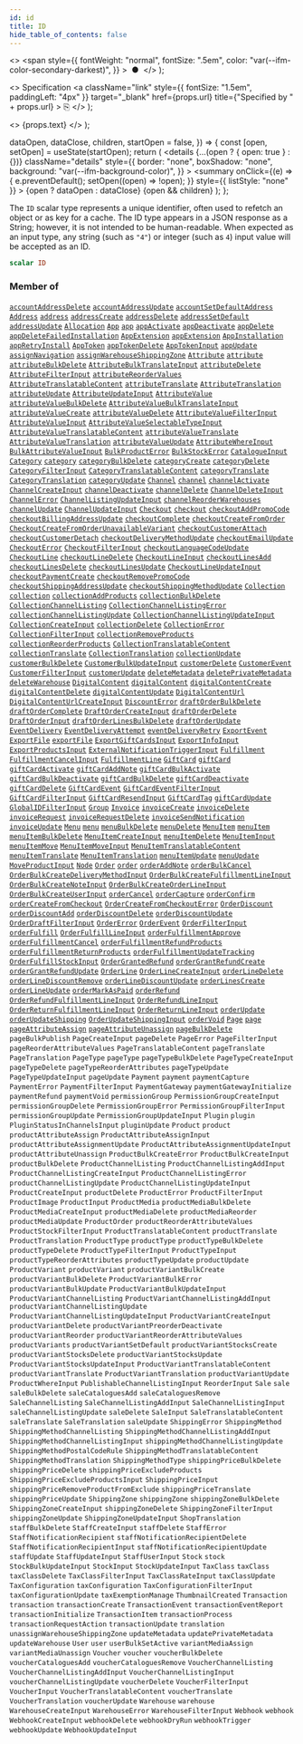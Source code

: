 ```yaml
---
id: id
title: ID
hide_table_of_contents: false
---
```


  <>
    <span
      style={{
        fontWeight: "normal",
        fontSize: ".5em",
        color: "var(--ifm-color-secondary-darkest)",
      }}
    >
      &nbsp;●&nbsp;
    </span>
  </>
);

  <>
    Specification
    <a
      className="link"
      style={{ fontSize: "1.5em", paddingLeft: "4px" }}
      target="\_blank"
      href={props.url}
      title={"Specified by " + props.url}
    >
      ⎘
    </a>
  </>
);

  <>
    <span className={props.class}>{props.text}</span>
  </>
);


  dataOpen,
  dataClose,
  children,
  startOpen = false,
}) => {
  const [open, setOpen] = useState(startOpen);
  return (
    <details
      {...(open ? { open: true } : {})}
      className="details"
      style={{
        border: "none",
        boxShadow: "none",
        background: "var(--ifm-background-color)",
      }}
    >
      <summary
        onClick={(e) => {
          e.preventDefault();
          setOpen((open) => !open);
        }}
        style={{ listStyle: "none" }}
      >
        {open ? dataOpen : dataClose}
      </summary>
      {open && children}
    </details>
  );
};

The `ID` scalar type represents a unique identifier, often used to refetch an object or as key for a cache. The ID type appears in a JSON response as a String; however, it is not intended to be human-readable. When expected as an input type, any string (such as `"4"`) or integer (such as `4`) input value will be accepted as an ID.

```graphql
scalar ID
```

### Member of

[`accountAddressDelete`](../../../api-reference/users/mutations/account-address-delete) <Badge class="badge badge--secondary" text="mutation"/><Bullet />[`accountAddressUpdate`](../../../api-reference/users/mutations/account-address-update) <Badge class="badge badge--secondary" text="mutation"/><Bullet />[`accountSetDefaultAddress`](../../../api-reference/users/mutations/account-set-default-address) <Badge class="badge badge--secondary" text="mutation"/><Bullet />[`Address`](../../../api-reference/users/objects/address) <Badge class="badge badge--secondary" text="object"/><Bullet />[`address`](../../../api-reference/users/queries/address) <Badge class="badge badge--secondary" text="query"/><Bullet />[`addressCreate`](../../../api-reference/users/mutations/address-create) <Badge class="badge badge--secondary" text="mutation"/><Bullet />[`addressDelete`](../../../api-reference/users/mutations/address-delete) <Badge class="badge badge--secondary" text="mutation"/><Bullet />[`addressSetDefault`](../../../api-reference/users/mutations/address-set-default) <Badge class="badge badge--secondary" text="mutation"/><Bullet />[`addressUpdate`](../../../api-reference/users/mutations/address-update) <Badge class="badge badge--secondary" text="mutation"/><Bullet />[`Allocation`](../../../api-reference/products/objects/allocation) <Badge class="badge badge--secondary" text="object"/><Bullet />[`App`](../../../api-reference/apps/objects/app) <Badge class="badge badge--secondary" text="object"/><Bullet />[`app`](../../../api-reference/apps/queries/app) <Badge class="badge badge--secondary" text="query"/><Bullet />[`appActivate`](../../../api-reference/apps/mutations/app-activate) <Badge class="badge badge--secondary" text="mutation"/><Bullet />[`appDeactivate`](../../../api-reference/apps/mutations/app-deactivate) <Badge class="badge badge--secondary" text="mutation"/><Bullet />[`appDelete`](../../../api-reference/apps/mutations/app-delete) <Badge class="badge badge--secondary" text="mutation"/><Bullet />[`appDeleteFailedInstallation`](../../../api-reference/apps/mutations/app-delete-failed-installation) <Badge class="badge badge--secondary" text="mutation"/><Bullet />[`AppExtension`](../../../api-reference/apps/objects/app-extension) <Badge class="badge badge--secondary" text="object"/><Bullet />[`appExtension`](../../../api-reference/apps/queries/app-extension) <Badge class="badge badge--secondary" text="query"/><Bullet />[`AppInstallation`](../../../api-reference/apps/objects/app-installation) <Badge class="badge badge--secondary" text="object"/><Bullet />[`appRetryInstall`](../../../api-reference/apps/mutations/app-retry-install) <Badge class="badge badge--secondary" text="mutation"/><Bullet />[`AppToken`](../../../api-reference/apps/objects/app-token) <Badge class="badge badge--secondary" text="object"/><Bullet />[`appTokenDelete`](../../../api-reference/apps/mutations/app-token-delete) <Badge class="badge badge--secondary" text="mutation"/><Bullet />[`AppTokenInput`](../../../api-reference/apps/inputs/app-token-input) <Badge class="badge badge--secondary" text="input"/><Bullet />[`appUpdate`](../../../api-reference/apps/mutations/app-update) <Badge class="badge badge--secondary" text="mutation"/><Bullet />[`assignNavigation`](../../../api-reference/menu/mutations/assign-navigation) <Badge class="badge badge--secondary" text="mutation"/><Bullet />[`assignWarehouseShippingZone`](../../../api-reference/products/mutations/assign-warehouse-shipping-zone) <Badge class="badge badge--secondary" text="mutation"/><Bullet />[`Attribute`](../../../api-reference/attributes/objects/attribute) <Badge class="badge badge--secondary" text="object"/><Bullet />[`attribute`](../../../api-reference/attributes/queries/attribute) <Badge class="badge badge--secondary" text="query"/><Bullet />[`attributeBulkDelete`](../../../api-reference/attributes/mutations/attribute-bulk-delete) <Badge class="badge badge--secondary" text="mutation"/><Bullet />[`AttributeBulkTranslateInput`](../../../api-reference/attributes/inputs/attribute-bulk-translate-input) <Badge class="badge badge--secondary" text="input"/><Bullet />[`attributeDelete`](../../../api-reference/attributes/mutations/attribute-delete) <Badge class="badge badge--secondary" text="mutation"/><Bullet />[`AttributeFilterInput`](../../../api-reference/attributes/inputs/attribute-filter-input) <Badge class="badge badge--secondary" text="input"/><Bullet />[`attributeReorderValues`](../../../api-reference/attributes/mutations/attribute-reorder-values) <Badge class="badge badge--secondary" text="mutation"/><Bullet />[`AttributeTranslatableContent`](../../../api-reference/attributes/objects/attribute-translatable-content) <Badge class="badge badge--secondary" text="object"/><Bullet />[`attributeTranslate`](../../../api-reference/attributes/mutations/attribute-translate) <Badge class="badge badge--secondary" text="mutation"/><Bullet />[`AttributeTranslation`](../../../api-reference/attributes/objects/attribute-translation) <Badge class="badge badge--secondary" text="object"/><Bullet />[`attributeUpdate`](../../../api-reference/attributes/mutations/attribute-update) <Badge class="badge badge--secondary" text="mutation"/><Bullet />[`AttributeUpdateInput`](../../../api-reference/attributes/inputs/attribute-update-input) <Badge class="badge badge--secondary" text="input"/><Bullet />[`AttributeValue`](../../../api-reference/attributes/objects/attribute-value) <Badge class="badge badge--secondary" text="object"/><Bullet />[`attributeValueBulkDelete`](../../../api-reference/attributes/mutations/attribute-value-bulk-delete) <Badge class="badge badge--secondary" text="mutation"/><Bullet />[`AttributeValueBulkTranslateInput`](../../../api-reference/attributes/inputs/attribute-value-bulk-translate-input) <Badge class="badge badge--secondary" text="input"/><Bullet />[`attributeValueCreate`](../../../api-reference/attributes/mutations/attribute-value-create) <Badge class="badge badge--secondary" text="mutation"/><Bullet />[`attributeValueDelete`](../../../api-reference/attributes/mutations/attribute-value-delete) <Badge class="badge badge--secondary" text="mutation"/><Bullet />[`AttributeValueFilterInput`](../../../api-reference/attributes/inputs/attribute-value-filter-input) <Badge class="badge badge--secondary" text="input"/><Bullet />[`AttributeValueInput`](../../../api-reference/attributes/inputs/attribute-value-input) <Badge class="badge badge--secondary" text="input"/><Bullet />[`AttributeValueSelectableTypeInput`](../../../api-reference/attributes/inputs/attribute-value-selectable-type-input) <Badge class="badge badge--secondary" text="input"/><Bullet />[`AttributeValueTranslatableContent`](../../../api-reference/attributes/objects/attribute-value-translatable-content) <Badge class="badge badge--secondary" text="object"/><Bullet />[`attributeValueTranslate`](../../../api-reference/attributes/mutations/attribute-value-translate) <Badge class="badge badge--secondary" text="mutation"/><Bullet />[`AttributeValueTranslation`](../../../api-reference/attributes/objects/attribute-value-translation) <Badge class="badge badge--secondary" text="object"/><Bullet />[`attributeValueUpdate`](../../../api-reference/attributes/mutations/attribute-value-update) <Badge class="badge badge--secondary" text="mutation"/><Bullet />[`AttributeWhereInput`](../../../api-reference/attributes/inputs/attribute-where-input) <Badge class="badge badge--secondary" text="input"/><Bullet />[`BulkAttributeValueInput`](../../../api-reference/products/inputs/bulk-attribute-value-input) <Badge class="badge badge--secondary" text="input"/><Bullet />[`BulkProductError`](../../../api-reference/products/objects/bulk-product-error) <Badge class="badge badge--secondary" text="object"/><Bullet />[`BulkStockError`](../../../api-reference/products/objects/bulk-stock-error) <Badge class="badge badge--secondary" text="object"/><Bullet />[`CatalogueInput`](../../../api-reference/discounts/inputs/catalogue-input) <Badge class="badge badge--secondary" text="input"/><Bullet />[`Category`](../../../api-reference/products/objects/category) <Badge class="badge badge--secondary" text="object"/><Bullet />[`category`](../../../api-reference/products/queries/category) <Badge class="badge badge--secondary" text="query"/><Bullet />[`categoryBulkDelete`](../../../api-reference/products/mutations/category-bulk-delete) <Badge class="badge badge--secondary" text="mutation"/><Bullet />[`categoryCreate`](../../../api-reference/products/mutations/category-create) <Badge class="badge badge--secondary" text="mutation"/><Bullet />[`categoryDelete`](../../../api-reference/products/mutations/category-delete) <Badge class="badge badge--secondary" text="mutation"/><Bullet />[`CategoryFilterInput`](../../../api-reference/products/inputs/category-filter-input) <Badge class="badge badge--secondary" text="input"/><Bullet />[`CategoryTranslatableContent`](../../../api-reference/products/objects/category-translatable-content) <Badge class="badge badge--secondary" text="object"/><Bullet />[`categoryTranslate`](../../../api-reference/products/mutations/category-translate) <Badge class="badge badge--secondary" text="mutation"/><Bullet />[`CategoryTranslation`](../../../api-reference/products/objects/category-translation) <Badge class="badge badge--secondary" text="object"/><Bullet />[`categoryUpdate`](../../../api-reference/products/mutations/category-update) <Badge class="badge badge--secondary" text="mutation"/><Bullet />[`Channel`](../../../api-reference/channels/objects/channel) <Badge class="badge badge--secondary" text="object"/><Bullet />[`channel`](../../../api-reference/channels/queries/channel) <Badge class="badge badge--secondary" text="query"/><Bullet />[`channelActivate`](../../../api-reference/channels/mutations/channel-activate) <Badge class="badge badge--secondary" text="mutation"/><Bullet />[`ChannelCreateInput`](../../../api-reference/channels/inputs/channel-create-input) <Badge class="badge badge--secondary" text="input"/><Bullet />[`channelDeactivate`](../../../api-reference/channels/mutations/channel-deactivate) <Badge class="badge badge--secondary" text="mutation"/><Bullet />[`channelDelete`](../../../api-reference/channels/mutations/channel-delete) <Badge class="badge badge--secondary" text="mutation"/><Bullet />[`ChannelDeleteInput`](../../../api-reference/channels/inputs/channel-delete-input) <Badge class="badge badge--secondary" text="input"/><Bullet />[`ChannelError`](../../../api-reference/channels/objects/channel-error) <Badge class="badge badge--secondary" text="object"/><Bullet />[`ChannelListingUpdateInput`](../../../api-reference/products/inputs/channel-listing-update-input) <Badge class="badge badge--secondary" text="input"/><Bullet />[`channelReorderWarehouses`](../../../api-reference/channels/mutations/channel-reorder-warehouses) <Badge class="badge badge--secondary" text="mutation"/><Bullet />[`channelUpdate`](../../../api-reference/channels/mutations/channel-update) <Badge class="badge badge--secondary" text="mutation"/><Bullet />[`ChannelUpdateInput`](../../../api-reference/channels/inputs/channel-update-input) <Badge class="badge badge--secondary" text="input"/><Bullet />[`Checkout`](../../../api-reference/checkout/objects/checkout) <Badge class="badge badge--secondary" text="object"/><Bullet />[`checkout`](../../../api-reference/checkout/queries/checkout) <Badge class="badge badge--secondary" text="query"/><Bullet />[`checkoutAddPromoCode`](../../../api-reference/checkout/mutations/checkout-add-promo-code) <Badge class="badge badge--secondary" text="mutation"/><Bullet />[`checkoutBillingAddressUpdate`](../../../api-reference/checkout/mutations/checkout-billing-address-update) <Badge class="badge badge--secondary" text="mutation"/><Bullet />[`checkoutComplete`](../../../api-reference/checkout/mutations/checkout-complete) <Badge class="badge badge--secondary" text="mutation"/><Bullet />[`checkoutCreateFromOrder`](../../../api-reference/checkout/mutations/checkout-create-from-order) <Badge class="badge badge--secondary" text="mutation"/><Bullet />[`CheckoutCreateFromOrderUnavailableVariant`](../../../api-reference/checkout/objects/checkout-create-from-order-unavailable-variant) <Badge class="badge badge--secondary" text="object"/><Bullet />[`checkoutCustomerAttach`](../../../api-reference/checkout/mutations/checkout-customer-attach) <Badge class="badge badge--secondary" text="mutation"/><Bullet />[`checkoutCustomerDetach`](../../../api-reference/checkout/mutations/checkout-customer-detach) <Badge class="badge badge--secondary" text="mutation"/><Bullet />[`checkoutDeliveryMethodUpdate`](../../../api-reference/checkout/mutations/checkout-delivery-method-update) <Badge class="badge badge--secondary" text="mutation"/><Bullet />[`checkoutEmailUpdate`](../../../api-reference/checkout/mutations/checkout-email-update) <Badge class="badge badge--secondary" text="mutation"/><Bullet />[`CheckoutError`](../../../api-reference/checkout/objects/checkout-error) <Badge class="badge badge--secondary" text="object"/><Bullet />[`CheckoutFilterInput`](../../../api-reference/checkout/inputs/checkout-filter-input) <Badge class="badge badge--secondary" text="input"/><Bullet />[`checkoutLanguageCodeUpdate`](../../../api-reference/checkout/mutations/checkout-language-code-update) <Badge class="badge badge--secondary" text="mutation"/><Bullet />[`CheckoutLine`](../../../api-reference/checkout/objects/checkout-line) <Badge class="badge badge--secondary" text="object"/><Bullet />[`checkoutLineDelete`](../../../api-reference/checkout/mutations/checkout-line-delete) <Badge class="badge badge--secondary" text="mutation"/><Bullet />[`CheckoutLineInput`](../../../api-reference/checkout/inputs/checkout-line-input) <Badge class="badge badge--secondary" text="input"/><Bullet />[`checkoutLinesAdd`](../../../api-reference/checkout/mutations/checkout-lines-add) <Badge class="badge badge--secondary" text="mutation"/><Bullet />[`checkoutLinesDelete`](../../../api-reference/checkout/mutations/checkout-lines-delete) <Badge class="badge badge--secondary" text="mutation"/><Bullet />[`checkoutLinesUpdate`](../../../api-reference/checkout/mutations/checkout-lines-update) <Badge class="badge badge--secondary" text="mutation"/><Bullet />[`CheckoutLineUpdateInput`](../../../api-reference/checkout/inputs/checkout-line-update-input) <Badge class="badge badge--secondary" text="input"/><Bullet />[`checkoutPaymentCreate`](../../../api-reference/checkout/mutations/checkout-payment-create) <Badge class="badge badge--secondary" text="mutation"/><Bullet />[`checkoutRemovePromoCode`](../../../api-reference/checkout/mutations/checkout-remove-promo-code) <Badge class="badge badge--secondary" text="mutation"/><Bullet />[`checkoutShippingAddressUpdate`](../../../api-reference/checkout/mutations/checkout-shipping-address-update) <Badge class="badge badge--secondary" text="mutation"/><Bullet />[`checkoutShippingMethodUpdate`](../../../api-reference/checkout/mutations/checkout-shipping-method-update) <Badge class="badge badge--secondary" text="mutation"/><Bullet />[`Collection`](../../../api-reference/products/objects/collection) <Badge class="badge badge--secondary" text="object"/><Bullet />[`collection`](../../../api-reference/products/queries/collection) <Badge class="badge badge--secondary" text="query"/><Bullet />[`collectionAddProducts`](../../../api-reference/products/mutations/collection-add-products) <Badge class="badge badge--secondary" text="mutation"/><Bullet />[`collectionBulkDelete`](../../../api-reference/products/mutations/collection-bulk-delete) <Badge class="badge badge--secondary" text="mutation"/><Bullet />[`CollectionChannelListing`](../../../api-reference/products/objects/collection-channel-listing) <Badge class="badge badge--secondary" text="object"/><Bullet />[`CollectionChannelListingError`](../../../api-reference/products/objects/collection-channel-listing-error) <Badge class="badge badge--secondary" text="object"/><Bullet />[`collectionChannelListingUpdate`](../../../api-reference/products/mutations/collection-channel-listing-update) <Badge class="badge badge--secondary" text="mutation"/><Bullet />[`CollectionChannelListingUpdateInput`](../../../api-reference/products/inputs/collection-channel-listing-update-input) <Badge class="badge badge--secondary" text="input"/><Bullet />[`CollectionCreateInput`](../../../api-reference/products/inputs/collection-create-input) <Badge class="badge badge--secondary" text="input"/><Bullet />[`collectionDelete`](../../../api-reference/products/mutations/collection-delete) <Badge class="badge badge--secondary" text="mutation"/><Bullet />[`CollectionError`](../../../api-reference/products/objects/collection-error) <Badge class="badge badge--secondary" text="object"/><Bullet />[`CollectionFilterInput`](../../../api-reference/products/inputs/collection-filter-input) <Badge class="badge badge--secondary" text="input"/><Bullet />[`collectionRemoveProducts`](../../../api-reference/products/mutations/collection-remove-products) <Badge class="badge badge--secondary" text="mutation"/><Bullet />[`collectionReorderProducts`](../../../api-reference/products/mutations/collection-reorder-products) <Badge class="badge badge--secondary" text="mutation"/><Bullet />[`CollectionTranslatableContent`](../../../api-reference/products/objects/collection-translatable-content) <Badge class="badge badge--secondary" text="object"/><Bullet />[`collectionTranslate`](../../../api-reference/products/mutations/collection-translate) <Badge class="badge badge--secondary" text="mutation"/><Bullet />[`CollectionTranslation`](../../../api-reference/products/objects/collection-translation) <Badge class="badge badge--secondary" text="object"/><Bullet />[`collectionUpdate`](../../../api-reference/products/mutations/collection-update) <Badge class="badge badge--secondary" text="mutation"/><Bullet />[`customerBulkDelete`](../../../api-reference/users/mutations/customer-bulk-delete) <Badge class="badge badge--secondary" text="mutation"/><Bullet />[`CustomerBulkUpdateInput`](../../../api-reference/users/inputs/customer-bulk-update-input) <Badge class="badge badge--secondary" text="input"/><Bullet />[`customerDelete`](../../../api-reference/users/mutations/customer-delete) <Badge class="badge badge--secondary" text="mutation"/><Bullet />[`CustomerEvent`](../../../api-reference/users/objects/customer-event) <Badge class="badge badge--secondary" text="object"/><Bullet />[`CustomerFilterInput`](../../../api-reference/users/inputs/customer-filter-input) <Badge class="badge badge--secondary" text="input"/><Bullet />[`customerUpdate`](../../../api-reference/users/mutations/customer-update) <Badge class="badge badge--secondary" text="mutation"/><Bullet />[`deleteMetadata`](../../../api-reference/miscellaneous/mutations/delete-metadata) <Badge class="badge badge--secondary" text="mutation"/><Bullet />[`deletePrivateMetadata`](../../../api-reference/miscellaneous/mutations/delete-private-metadata) <Badge class="badge badge--secondary" text="mutation"/><Bullet />[`deleteWarehouse`](../../../api-reference/products/mutations/delete-warehouse) <Badge class="badge badge--secondary" text="mutation"/><Bullet />[`DigitalContent`](../../../api-reference/products/objects/digital-content) <Badge class="badge badge--secondary" text="object"/><Bullet />[`digitalContent`](../../../api-reference/products/queries/digital-content) <Badge class="badge badge--secondary" text="query"/><Bullet />[`digitalContentCreate`](../../../api-reference/products/mutations/digital-content-create) <Badge class="badge badge--secondary" text="mutation"/><Bullet />[`digitalContentDelete`](../../../api-reference/products/mutations/digital-content-delete) <Badge class="badge badge--secondary" text="mutation"/><Bullet />[`digitalContentUpdate`](../../../api-reference/products/mutations/digital-content-update) <Badge class="badge badge--secondary" text="mutation"/><Bullet />[`DigitalContentUrl`](../../../api-reference/products/objects/digital-content-url) <Badge class="badge badge--secondary" text="object"/><Bullet />[`DigitalContentUrlCreateInput`](../../../api-reference/products/inputs/digital-content-url-create-input) <Badge class="badge badge--secondary" text="input"/><Bullet />[`DiscountError`](../../../api-reference/discounts/objects/discount-error) <Badge class="badge badge--secondary" text="object"/><Bullet />[`draftOrderBulkDelete`](../../../api-reference/orders/mutations/draft-order-bulk-delete) <Badge class="badge badge--secondary" text="mutation"/><Bullet />[`draftOrderComplete`](../../../api-reference/orders/mutations/draft-order-complete) <Badge class="badge badge--secondary" text="mutation"/><Bullet />[`DraftOrderCreateInput`](../../../api-reference/orders/inputs/draft-order-create-input) <Badge class="badge badge--secondary" text="input"/><Bullet />[`draftOrderDelete`](../../../api-reference/orders/mutations/draft-order-delete) <Badge class="badge badge--secondary" text="mutation"/><Bullet />[`DraftOrderInput`](../../../api-reference/orders/inputs/draft-order-input) <Badge class="badge badge--secondary" text="input"/><Bullet />[`draftOrderLinesBulkDelete`](../../../api-reference/orders/mutations/draft-order-lines-bulk-delete) <Badge class="badge badge--secondary" text="mutation"/><Bullet />[`draftOrderUpdate`](../../../api-reference/orders/mutations/draft-order-update) <Badge class="badge badge--secondary" text="mutation"/><Bullet />[`EventDelivery`](../../../api-reference/miscellaneous/objects/event-delivery) <Badge class="badge badge--secondary" text="object"/><Bullet />[`EventDeliveryAttempt`](../../../api-reference/webhooks/objects/event-delivery-attempt) <Badge class="badge badge--secondary" text="object"/><Bullet />[`eventDeliveryRetry`](../../../api-reference/webhooks/mutations/event-delivery-retry) <Badge class="badge badge--secondary" text="mutation"/><Bullet />[`ExportEvent`](../../../api-reference/miscellaneous/objects/export-event) <Badge class="badge badge--secondary" text="object"/><Bullet />[`ExportFile`](../../../api-reference/miscellaneous/objects/export-file) <Badge class="badge badge--secondary" text="object"/><Bullet />[`exportFile`](../../../api-reference/miscellaneous/queries/export-file) <Badge class="badge badge--secondary" text="query"/><Bullet />[`ExportGiftCardsInput`](../../../api-reference/gift-cards/inputs/export-gift-cards-input) <Badge class="badge badge--secondary" text="input"/><Bullet />[`ExportInfoInput`](../../../api-reference/products/inputs/export-info-input) <Badge class="badge badge--secondary" text="input"/><Bullet />[`ExportProductsInput`](../../../api-reference/products/inputs/export-products-input) <Badge class="badge badge--secondary" text="input"/><Bullet />[`ExternalNotificationTriggerInput`](../../../api-reference/miscellaneous/inputs/external-notification-trigger-input) <Badge class="badge badge--secondary" text="input"/><Bullet />[`Fulfillment`](../../../api-reference/orders/objects/fulfillment) <Badge class="badge badge--secondary" text="object"/><Bullet />[`FulfillmentCancelInput`](../../../api-reference/orders/inputs/fulfillment-cancel-input) <Badge class="badge badge--secondary" text="input"/><Bullet />[`FulfillmentLine`](../../../api-reference/orders/objects/fulfillment-line) <Badge class="badge badge--secondary" text="object"/><Bullet />[`GiftCard`](../../../api-reference/gift-cards/objects/gift-card) <Badge class="badge badge--secondary" text="object"/><Bullet />[`giftCard`](../../../api-reference/gift-cards/queries/gift-card) <Badge class="badge badge--secondary" text="query"/><Bullet />[`giftCardActivate`](../../../api-reference/gift-cards/mutations/gift-card-activate) <Badge class="badge badge--secondary" text="mutation"/><Bullet />[`giftCardAddNote`](../../../api-reference/gift-cards/mutations/gift-card-add-note) <Badge class="badge badge--secondary" text="mutation"/><Bullet />[`giftCardBulkActivate`](../../../api-reference/gift-cards/mutations/gift-card-bulk-activate) <Badge class="badge badge--secondary" text="mutation"/><Bullet />[`giftCardBulkDeactivate`](../../../api-reference/gift-cards/mutations/gift-card-bulk-deactivate) <Badge class="badge badge--secondary" text="mutation"/><Bullet />[`giftCardBulkDelete`](../../../api-reference/gift-cards/mutations/gift-card-bulk-delete) <Badge class="badge badge--secondary" text="mutation"/><Bullet />[`giftCardDeactivate`](../../../api-reference/gift-cards/mutations/gift-card-deactivate) <Badge class="badge badge--secondary" text="mutation"/><Bullet />[`giftCardDelete`](../../../api-reference/gift-cards/mutations/gift-card-delete) <Badge class="badge badge--secondary" text="mutation"/><Bullet />[`GiftCardEvent`](../../../api-reference/gift-cards/objects/gift-card-event) <Badge class="badge badge--secondary" text="object"/><Bullet />[`GiftCardEventFilterInput`](../../../api-reference/gift-cards/inputs/gift-card-event-filter-input) <Badge class="badge badge--secondary" text="input"/><Bullet />[`GiftCardFilterInput`](../../../api-reference/gift-cards/inputs/gift-card-filter-input) <Badge class="badge badge--secondary" text="input"/><Bullet />[`GiftCardResendInput`](../../../api-reference/gift-cards/inputs/gift-card-resend-input) <Badge class="badge badge--secondary" text="input"/><Bullet />[`GiftCardTag`](../../../api-reference/gift-cards/objects/gift-card-tag) <Badge class="badge badge--secondary" text="object"/><Bullet />[`giftCardUpdate`](../../../api-reference/gift-cards/mutations/gift-card-update) <Badge class="badge badge--secondary" text="mutation"/><Bullet />[`GlobalIDFilterInput`](../../../api-reference/miscellaneous/inputs/global-idfilter-input) <Badge class="badge badge--secondary" text="input"/><Bullet />[`Group`](../../../api-reference/users/objects/group) <Badge class="badge badge--secondary" text="object"/><Bullet />[`Invoice`](../../../api-reference/orders/objects/invoice) <Badge class="badge badge--secondary" text="object"/><Bullet />[`invoiceCreate`](../../../api-reference/orders/mutations/invoice-create) <Badge class="badge badge--secondary" text="mutation"/><Bullet />[`invoiceDelete`](../../../api-reference/orders/mutations/invoice-delete) <Badge class="badge badge--secondary" text="mutation"/><Bullet />[`invoiceRequest`](../../../api-reference/orders/mutations/invoice-request) <Badge class="badge badge--secondary" text="mutation"/><Bullet />[`invoiceRequestDelete`](../../../api-reference/orders/mutations/invoice-request-delete) <Badge class="badge badge--secondary" text="mutation"/><Bullet />[`invoiceSendNotification`](../../../api-reference/orders/mutations/invoice-send-notification) <Badge class="badge badge--secondary" text="mutation"/><Bullet />[`invoiceUpdate`](../../../api-reference/orders/mutations/invoice-update) <Badge class="badge badge--secondary" text="mutation"/><Bullet />[`Menu`](../../../api-reference/menu/objects/menu) <Badge class="badge badge--secondary" text="object"/><Bullet />[`menu`](../../../api-reference/menu/queries/menu) <Badge class="badge badge--secondary" text="query"/><Bullet />[`menuBulkDelete`](../../../api-reference/menu/mutations/menu-bulk-delete) <Badge class="badge badge--secondary" text="mutation"/><Bullet />[`menuDelete`](../../../api-reference/menu/mutations/menu-delete) <Badge class="badge badge--secondary" text="mutation"/><Bullet />[`MenuItem`](../../../api-reference/menu/objects/menu-item) <Badge class="badge badge--secondary" text="object"/><Bullet />[`menuItem`](../../../api-reference/menu/queries/menu-item) <Badge class="badge badge--secondary" text="query"/><Bullet />[`menuItemBulkDelete`](../../../api-reference/menu/mutations/menu-item-bulk-delete) <Badge class="badge badge--secondary" text="mutation"/><Bullet />[`MenuItemCreateInput`](../../../api-reference/miscellaneous/inputs/menu-item-create-input) <Badge class="badge badge--secondary" text="input"/><Bullet />[`menuItemDelete`](../../../api-reference/menu/mutations/menu-item-delete) <Badge class="badge badge--secondary" text="mutation"/><Bullet />[`MenuItemInput`](../../../api-reference/miscellaneous/inputs/menu-item-input) <Badge class="badge badge--secondary" text="input"/><Bullet />[`menuItemMove`](../../../api-reference/menu/mutations/menu-item-move) <Badge class="badge badge--secondary" text="mutation"/><Bullet />[`MenuItemMoveInput`](../../../api-reference/miscellaneous/inputs/menu-item-move-input) <Badge class="badge badge--secondary" text="input"/><Bullet />[`MenuItemTranslatableContent`](../../../api-reference/menu/objects/menu-item-translatable-content) <Badge class="badge badge--secondary" text="object"/><Bullet />[`menuItemTranslate`](../../../api-reference/menu/mutations/menu-item-translate) <Badge class="badge badge--secondary" text="mutation"/><Bullet />[`MenuItemTranslation`](../../../api-reference/menu/objects/menu-item-translation) <Badge class="badge badge--secondary" text="object"/><Bullet />[`menuItemUpdate`](../../../api-reference/menu/mutations/menu-item-update) <Badge class="badge badge--secondary" text="mutation"/><Bullet />[`menuUpdate`](../../../api-reference/menu/mutations/menu-update) <Badge class="badge badge--secondary" text="mutation"/><Bullet />[`MoveProductInput`](../../../api-reference/products/inputs/move-product-input) <Badge class="badge badge--secondary" text="input"/><Bullet />[`Node`](../../../api-reference/miscellaneous/interfaces/node) <Badge class="badge badge--secondary" text="interface"/><Bullet />[`Order`](../../../api-reference/orders/objects/order) <Badge class="badge badge--secondary" text="object"/><Bullet />[`order`](../../../api-reference/orders/queries/order) <Badge class="badge badge--secondary" text="query"/><Bullet />[`orderAddNote`](../../../api-reference/orders/mutations/order-add-note) <Badge class="badge badge--secondary" text="mutation"/><Bullet />[`orderBulkCancel`](../../../api-reference/orders/mutations/order-bulk-cancel) <Badge class="badge badge--secondary" text="mutation"/><Bullet />[`OrderBulkCreateDeliveryMethodInput`](../../../api-reference/orders/inputs/order-bulk-create-delivery-method-input) <Badge class="badge badge--secondary" text="input"/><Bullet />[`OrderBulkCreateFulfillmentLineInput`](../../../api-reference/orders/inputs/order-bulk-create-fulfillment-line-input) <Badge class="badge badge--secondary" text="input"/><Bullet />[`OrderBulkCreateNoteInput`](../../../api-reference/orders/inputs/order-bulk-create-note-input) <Badge class="badge badge--secondary" text="input"/><Bullet />[`OrderBulkCreateOrderLineInput`](../../../api-reference/orders/inputs/order-bulk-create-order-line-input) <Badge class="badge badge--secondary" text="input"/><Bullet />[`OrderBulkCreateUserInput`](../../../api-reference/orders/inputs/order-bulk-create-user-input) <Badge class="badge badge--secondary" text="input"/><Bullet />[`orderCancel`](../../../api-reference/orders/mutations/order-cancel) <Badge class="badge badge--secondary" text="mutation"/><Bullet />[`orderCapture`](../../../api-reference/orders/mutations/order-capture) <Badge class="badge badge--secondary" text="mutation"/><Bullet />[`orderConfirm`](../../../api-reference/orders/mutations/order-confirm) <Badge class="badge badge--secondary" text="mutation"/><Bullet />[`orderCreateFromCheckout`](../../../api-reference/checkout/mutations/order-create-from-checkout) <Badge class="badge badge--secondary" text="mutation"/><Bullet />[`OrderCreateFromCheckoutError`](../../../api-reference/checkout/objects/order-create-from-checkout-error) <Badge class="badge badge--secondary" text="object"/><Bullet />[`OrderDiscount`](../../../api-reference/discounts/objects/order-discount) <Badge class="badge badge--secondary" text="object"/><Bullet />[`orderDiscountAdd`](../../../api-reference/orders/mutations/order-discount-add) <Badge class="badge badge--secondary" text="mutation"/><Bullet />[`orderDiscountDelete`](../../../api-reference/orders/mutations/order-discount-delete) <Badge class="badge badge--secondary" text="mutation"/><Bullet />[`orderDiscountUpdate`](../../../api-reference/orders/mutations/order-discount-update) <Badge class="badge badge--secondary" text="mutation"/><Bullet />[`OrderDraftFilterInput`](../../../api-reference/orders/inputs/order-draft-filter-input) <Badge class="badge badge--secondary" text="input"/><Bullet />[`OrderError`](../../../api-reference/orders/objects/order-error) <Badge class="badge badge--secondary" text="object"/><Bullet />[`OrderEvent`](../../../api-reference/orders/objects/order-event) <Badge class="badge badge--secondary" text="object"/><Bullet />[`OrderFilterInput`](../../../api-reference/orders/inputs/order-filter-input) <Badge class="badge badge--secondary" text="input"/><Bullet />[`orderFulfill`](../../../api-reference/orders/mutations/order-fulfill) <Badge class="badge badge--secondary" text="mutation"/><Bullet />[`OrderFulfillLineInput`](../../../api-reference/orders/inputs/order-fulfill-line-input) <Badge class="badge badge--secondary" text="input"/><Bullet />[`orderFulfillmentApprove`](../../../api-reference/orders/mutations/order-fulfillment-approve) <Badge class="badge badge--secondary" text="mutation"/><Bullet />[`orderFulfillmentCancel`](../../../api-reference/orders/mutations/order-fulfillment-cancel) <Badge class="badge badge--secondary" text="mutation"/><Bullet />[`orderFulfillmentRefundProducts`](../../../api-reference/orders/mutations/order-fulfillment-refund-products) <Badge class="badge badge--secondary" text="mutation"/><Bullet />[`orderFulfillmentReturnProducts`](../../../api-reference/orders/mutations/order-fulfillment-return-products) <Badge class="badge badge--secondary" text="mutation"/><Bullet />[`orderFulfillmentUpdateTracking`](../../../api-reference/orders/mutations/order-fulfillment-update-tracking) <Badge class="badge badge--secondary" text="mutation"/><Bullet />[`OrderFulfillStockInput`](../../../api-reference/orders/inputs/order-fulfill-stock-input) <Badge class="badge badge--secondary" text="input"/><Bullet />[`OrderGrantedRefund`](../../../api-reference/orders/objects/order-granted-refund) <Badge class="badge badge--secondary" text="object"/><Bullet />[`orderGrantRefundCreate`](../../../api-reference/orders/mutations/order-grant-refund-create) <Badge class="badge badge--secondary" text="mutation"/><Bullet />[`orderGrantRefundUpdate`](../../../api-reference/orders/mutations/order-grant-refund-update) <Badge class="badge badge--secondary" text="mutation"/><Bullet />[`OrderLine`](../../../api-reference/orders/objects/order-line) <Badge class="badge badge--secondary" text="object"/><Bullet />[`OrderLineCreateInput`](../../../api-reference/orders/inputs/order-line-create-input) <Badge class="badge badge--secondary" text="input"/><Bullet />[`orderLineDelete`](../../../api-reference/orders/mutations/order-line-delete) <Badge class="badge badge--secondary" text="mutation"/><Bullet />[`orderLineDiscountRemove`](../../../api-reference/orders/mutations/order-line-discount-remove) <Badge class="badge badge--secondary" text="mutation"/><Bullet />[`orderLineDiscountUpdate`](../../../api-reference/orders/mutations/order-line-discount-update) <Badge class="badge badge--secondary" text="mutation"/><Bullet />[`orderLinesCreate`](../../../api-reference/orders/mutations/order-lines-create) <Badge class="badge badge--secondary" text="mutation"/><Bullet />[`orderLineUpdate`](../../../api-reference/orders/mutations/order-line-update) <Badge class="badge badge--secondary" text="mutation"/><Bullet />[`orderMarkAsPaid`](../../../api-reference/orders/mutations/order-mark-as-paid) <Badge class="badge badge--secondary" text="mutation"/><Bullet />[`orderRefund`](../../../api-reference/orders/mutations/order-refund) <Badge class="badge badge--secondary" text="mutation"/><Bullet />[`OrderRefundFulfillmentLineInput`](../../../api-reference/orders/inputs/order-refund-fulfillment-line-input) <Badge class="badge badge--secondary" text="input"/><Bullet />[`OrderRefundLineInput`](../../../api-reference/orders/inputs/order-refund-line-input) <Badge class="badge badge--secondary" text="input"/><Bullet />[`OrderReturnFulfillmentLineInput`](../../../api-reference/orders/inputs/order-return-fulfillment-line-input) <Badge class="badge badge--secondary" text="input"/><Bullet />[`OrderReturnLineInput`](../../../api-reference/orders/inputs/order-return-line-input) <Badge class="badge badge--secondary" text="input"/><Bullet />[`orderUpdate`](../../../api-reference/orders/mutations/order-update) <Badge class="badge badge--secondary" text="mutation"/><Bullet />[`orderUpdateShipping`](../../../api-reference/orders/mutations/order-update-shipping) <Badge class="badge badge--secondary" text="mutation"/><Bullet />[`OrderUpdateShippingInput`](../../../api-reference/orders/inputs/order-update-shipping-input) <Badge class="badge badge--secondary" text="input"/><Bullet />[`orderVoid`](../../../api-reference/orders/mutations/order-void) <Badge class="badge badge--secondary" text="mutation"/><Bullet />[`Page`](../../../api-reference/pages/objects/page) <Badge class="badge badge--secondary" text="object"/><Bullet />[`page`](../../../api-reference/pages/queries/page) <Badge class="badge badge--secondary" text="query"/><Bullet />[`pageAttributeAssign`](../../../api-reference/pages/mutations/page-attribute-assign) <Badge class="badge badge--secondary" text="mutation"/><Bullet />[`pageAttributeUnassign`](../../../api-reference/pages/mutations/page-attribute-unassign) <Badge class="badge badge--secondary" text="mutation"/><Bullet />[`pageBulkDelete`](../../../api-reference/pages/mutations/page-bulk-delete) <Badge class="badge badge--secondary" text="mutation"/><Bullet />[`pageBulkPublish`](../../../api-reference/pages/mutations/page-bulk-publish) <Badge class="badge badge--secondary" text="mutation"/><Bullet />[`PageCreateInput`](../../../api-reference/pages/inputs/page-create-input) <Badge class="badge badge--secondary" text="input"/><Bullet />[`pageDelete`](../../../api-reference/pages/mutations/page-delete) <Badge class="badge badge--secondary" text="mutation"/><Bullet />[`PageError`](../../../api-reference/pages/objects/page-error) <Badge class="badge badge--secondary" text="object"/><Bullet />[`PageFilterInput`](../../../api-reference/pages/inputs/page-filter-input) <Badge class="badge badge--secondary" text="input"/><Bullet />[`pageReorderAttributeValues`](../../../api-reference/pages/mutations/page-reorder-attribute-values) <Badge class="badge badge--secondary" text="mutation"/><Bullet />[`PageTranslatableContent`](../../../api-reference/pages/objects/page-translatable-content) <Badge class="badge badge--secondary" text="object"/><Bullet />[`pageTranslate`](../../../api-reference/pages/mutations/page-translate) <Badge class="badge badge--secondary" text="mutation"/><Bullet />[`PageTranslation`](../../../api-reference/pages/objects/page-translation) <Badge class="badge badge--secondary" text="object"/><Bullet />[`PageType`](../../../api-reference/pages/objects/page-type) <Badge class="badge badge--secondary" text="object"/><Bullet />[`pageType`](../../../api-reference/pages/queries/page-type) <Badge class="badge badge--secondary" text="query"/><Bullet />[`pageTypeBulkDelete`](../../../api-reference/pages/mutations/page-type-bulk-delete) <Badge class="badge badge--secondary" text="mutation"/><Bullet />[`PageTypeCreateInput`](../../../api-reference/pages/inputs/page-type-create-input) <Badge class="badge badge--secondary" text="input"/><Bullet />[`pageTypeDelete`](../../../api-reference/pages/mutations/page-type-delete) <Badge class="badge badge--secondary" text="mutation"/><Bullet />[`pageTypeReorderAttributes`](../../../api-reference/pages/mutations/page-type-reorder-attributes) <Badge class="badge badge--secondary" text="mutation"/><Bullet />[`pageTypeUpdate`](../../../api-reference/pages/mutations/page-type-update) <Badge class="badge badge--secondary" text="mutation"/><Bullet />[`PageTypeUpdateInput`](../../../api-reference/pages/inputs/page-type-update-input) <Badge class="badge badge--secondary" text="input"/><Bullet />[`pageUpdate`](../../../api-reference/pages/mutations/page-update) <Badge class="badge badge--secondary" text="mutation"/><Bullet />[`Payment`](../../../api-reference/payments/objects/payment) <Badge class="badge badge--secondary" text="object"/><Bullet />[`payment`](../../../api-reference/payments/queries/payment) <Badge class="badge badge--secondary" text="query"/><Bullet />[`paymentCapture`](../../../api-reference/payments/mutations/payment-capture) <Badge class="badge badge--secondary" text="mutation"/><Bullet />[`PaymentError`](../../../api-reference/payments/objects/payment-error) <Badge class="badge badge--secondary" text="object"/><Bullet />[`PaymentFilterInput`](../../../api-reference/payments/inputs/payment-filter-input) <Badge class="badge badge--secondary" text="input"/><Bullet />[`PaymentGateway`](../../../api-reference/payments/objects/payment-gateway) <Badge class="badge badge--secondary" text="object"/><Bullet />[`paymentGatewayInitialize`](../../../api-reference/payments/mutations/payment-gateway-initialize) <Badge class="badge badge--secondary" text="mutation"/><Bullet />[`paymentRefund`](../../../api-reference/payments/mutations/payment-refund) <Badge class="badge badge--secondary" text="mutation"/><Bullet />[`paymentVoid`](../../../api-reference/payments/mutations/payment-void) <Badge class="badge badge--secondary" text="mutation"/><Bullet />[`permissionGroup`](../../../api-reference/users/queries/permission-group) <Badge class="badge badge--secondary" text="query"/><Bullet />[`PermissionGroupCreateInput`](../../../api-reference/users/inputs/permission-group-create-input) <Badge class="badge badge--secondary" text="input"/><Bullet />[`permissionGroupDelete`](../../../api-reference/users/mutations/permission-group-delete) <Badge class="badge badge--secondary" text="mutation"/><Bullet />[`PermissionGroupError`](../../../api-reference/users/objects/permission-group-error) <Badge class="badge badge--secondary" text="object"/><Bullet />[`PermissionGroupFilterInput`](../../../api-reference/users/inputs/permission-group-filter-input) <Badge class="badge badge--secondary" text="input"/><Bullet />[`permissionGroupUpdate`](../../../api-reference/users/mutations/permission-group-update) <Badge class="badge badge--secondary" text="mutation"/><Bullet />[`PermissionGroupUpdateInput`](../../../api-reference/users/inputs/permission-group-update-input) <Badge class="badge badge--secondary" text="input"/><Bullet />[`Plugin`](../../../api-reference/miscellaneous/objects/plugin) <Badge class="badge badge--secondary" text="object"/><Bullet />[`plugin`](../../../api-reference/miscellaneous/queries/plugin) <Badge class="badge badge--secondary" text="query"/><Bullet />[`PluginStatusInChannelsInput`](../../../api-reference/miscellaneous/inputs/plugin-status-in-channels-input) <Badge class="badge badge--secondary" text="input"/><Bullet />[`pluginUpdate`](../../../api-reference/miscellaneous/mutations/plugin-update) <Badge class="badge badge--secondary" text="mutation"/><Bullet />[`Product`](../../../api-reference/products/objects/product) <Badge class="badge badge--secondary" text="object"/><Bullet />[`product`](../../../api-reference/products/queries/product) <Badge class="badge badge--secondary" text="query"/><Bullet />[`productAttributeAssign`](../../../api-reference/products/mutations/product-attribute-assign) <Badge class="badge badge--secondary" text="mutation"/><Bullet />[`ProductAttributeAssignInput`](../../../api-reference/products/inputs/product-attribute-assign-input) <Badge class="badge badge--secondary" text="input"/><Bullet />[`productAttributeAssignmentUpdate`](../../../api-reference/products/mutations/product-attribute-assignment-update) <Badge class="badge badge--secondary" text="mutation"/><Bullet />[`ProductAttributeAssignmentUpdateInput`](../../../api-reference/products/inputs/product-attribute-assignment-update-input) <Badge class="badge badge--secondary" text="input"/><Bullet />[`productAttributeUnassign`](../../../api-reference/products/mutations/product-attribute-unassign) <Badge class="badge badge--secondary" text="mutation"/><Bullet />[`ProductBulkCreateError`](../../../api-reference/products/objects/product-bulk-create-error) <Badge class="badge badge--secondary" text="object"/><Bullet />[`ProductBulkCreateInput`](../../../api-reference/products/inputs/product-bulk-create-input) <Badge class="badge badge--secondary" text="input"/><Bullet />[`productBulkDelete`](../../../api-reference/products/mutations/product-bulk-delete) <Badge class="badge badge--secondary" text="mutation"/><Bullet />[`ProductChannelListing`](../../../api-reference/products/objects/product-channel-listing) <Badge class="badge badge--secondary" text="object"/><Bullet />[`ProductChannelListingAddInput`](../../../api-reference/products/inputs/product-channel-listing-add-input) <Badge class="badge badge--secondary" text="input"/><Bullet />[`ProductChannelListingCreateInput`](../../../api-reference/products/inputs/product-channel-listing-create-input) <Badge class="badge badge--secondary" text="input"/><Bullet />[`ProductChannelListingError`](../../../api-reference/products/objects/product-channel-listing-error) <Badge class="badge badge--secondary" text="object"/><Bullet />[`productChannelListingUpdate`](../../../api-reference/products/mutations/product-channel-listing-update) <Badge class="badge badge--secondary" text="mutation"/><Bullet />[`ProductChannelListingUpdateInput`](../../../api-reference/products/inputs/product-channel-listing-update-input) <Badge class="badge badge--secondary" text="input"/><Bullet />[`ProductCreateInput`](../../../api-reference/products/inputs/product-create-input) <Badge class="badge badge--secondary" text="input"/><Bullet />[`productDelete`](../../../api-reference/products/mutations/product-delete) <Badge class="badge badge--secondary" text="mutation"/><Bullet />[`ProductError`](../../../api-reference/products/objects/product-error) <Badge class="badge badge--secondary" text="object"/><Bullet />[`ProductFilterInput`](../../../api-reference/products/inputs/product-filter-input) <Badge class="badge badge--secondary" text="input"/><Bullet />[`ProductImage`](../../../api-reference/products/objects/product-image) <Badge class="badge badge--secondary" text="object"/><Bullet />[`ProductInput`](../../../api-reference/products/inputs/product-input) <Badge class="badge badge--secondary" text="input"/><Bullet />[`ProductMedia`](../../../api-reference/products/objects/product-media) <Badge class="badge badge--secondary" text="object"/><Bullet />[`productMediaBulkDelete`](../../../api-reference/products/mutations/product-media-bulk-delete) <Badge class="badge badge--secondary" text="mutation"/><Bullet />[`ProductMediaCreateInput`](../../../api-reference/products/inputs/product-media-create-input) <Badge class="badge badge--secondary" text="input"/><Bullet />[`productMediaDelete`](../../../api-reference/products/mutations/product-media-delete) <Badge class="badge badge--secondary" text="mutation"/><Bullet />[`productMediaReorder`](../../../api-reference/products/mutations/product-media-reorder) <Badge class="badge badge--secondary" text="mutation"/><Bullet />[`productMediaUpdate`](../../../api-reference/products/mutations/product-media-update) <Badge class="badge badge--secondary" text="mutation"/><Bullet />[`ProductOrder`](../../../api-reference/products/inputs/product-order) <Badge class="badge badge--secondary" text="input"/><Bullet />[`productReorderAttributeValues`](../../../api-reference/products/mutations/product-reorder-attribute-values) <Badge class="badge badge--secondary" text="mutation"/><Bullet />[`ProductStockFilterInput`](../../../api-reference/products/inputs/product-stock-filter-input) <Badge class="badge badge--secondary" text="input"/><Bullet />[`ProductTranslatableContent`](../../../api-reference/products/objects/product-translatable-content) <Badge class="badge badge--secondary" text="object"/><Bullet />[`productTranslate`](../../../api-reference/products/mutations/product-translate) <Badge class="badge badge--secondary" text="mutation"/><Bullet />[`ProductTranslation`](../../../api-reference/products/objects/product-translation) <Badge class="badge badge--secondary" text="object"/><Bullet />[`ProductType`](../../../api-reference/products/objects/product-type) <Badge class="badge badge--secondary" text="object"/><Bullet />[`productType`](../../../api-reference/products/queries/product-type) <Badge class="badge badge--secondary" text="query"/><Bullet />[`productTypeBulkDelete`](../../../api-reference/products/mutations/product-type-bulk-delete) <Badge class="badge badge--secondary" text="mutation"/><Bullet />[`productTypeDelete`](../../../api-reference/products/mutations/product-type-delete) <Badge class="badge badge--secondary" text="mutation"/><Bullet />[`ProductTypeFilterInput`](../../../api-reference/products/inputs/product-type-filter-input) <Badge class="badge badge--secondary" text="input"/><Bullet />[`ProductTypeInput`](../../../api-reference/products/inputs/product-type-input) <Badge class="badge badge--secondary" text="input"/><Bullet />[`productTypeReorderAttributes`](../../../api-reference/products/mutations/product-type-reorder-attributes) <Badge class="badge badge--secondary" text="mutation"/><Bullet />[`productTypeUpdate`](../../../api-reference/products/mutations/product-type-update) <Badge class="badge badge--secondary" text="mutation"/><Bullet />[`productUpdate`](../../../api-reference/products/mutations/product-update) <Badge class="badge badge--secondary" text="mutation"/><Bullet />[`ProductVariant`](../../../api-reference/products/objects/product-variant) <Badge class="badge badge--secondary" text="object"/><Bullet />[`productVariant`](../../../api-reference/products/queries/product-variant) <Badge class="badge badge--secondary" text="query"/><Bullet />[`productVariantBulkCreate`](../../../api-reference/products/mutations/product-variant-bulk-create) <Badge class="badge badge--secondary" text="mutation"/><Bullet />[`productVariantBulkDelete`](../../../api-reference/products/mutations/product-variant-bulk-delete) <Badge class="badge badge--secondary" text="mutation"/><Bullet />[`ProductVariantBulkError`](../../../api-reference/products/objects/product-variant-bulk-error) <Badge class="badge badge--secondary" text="object"/><Bullet />[`productVariantBulkUpdate`](../../../api-reference/products/mutations/product-variant-bulk-update) <Badge class="badge badge--secondary" text="mutation"/><Bullet />[`ProductVariantBulkUpdateInput`](../../../api-reference/products/inputs/product-variant-bulk-update-input) <Badge class="badge badge--secondary" text="input"/><Bullet />[`ProductVariantChannelListing`](../../../api-reference/products/objects/product-variant-channel-listing) <Badge class="badge badge--secondary" text="object"/><Bullet />[`ProductVariantChannelListingAddInput`](../../../api-reference/products/inputs/product-variant-channel-listing-add-input) <Badge class="badge badge--secondary" text="input"/><Bullet />[`productVariantChannelListingUpdate`](../../../api-reference/products/mutations/product-variant-channel-listing-update) <Badge class="badge badge--secondary" text="mutation"/><Bullet />[`ProductVariantChannelListingUpdateInput`](../../../api-reference/products/inputs/product-variant-channel-listing-update-input) <Badge class="badge badge--secondary" text="input"/><Bullet />[`ProductVariantCreateInput`](../../../api-reference/products/inputs/product-variant-create-input) <Badge class="badge badge--secondary" text="input"/><Bullet />[`productVariantDelete`](../../../api-reference/products/mutations/product-variant-delete) <Badge class="badge badge--secondary" text="mutation"/><Bullet />[`productVariantPreorderDeactivate`](../../../api-reference/products/mutations/product-variant-preorder-deactivate) <Badge class="badge badge--secondary" text="mutation"/><Bullet />[`productVariantReorder`](../../../api-reference/products/mutations/product-variant-reorder) <Badge class="badge badge--secondary" text="mutation"/><Bullet />[`productVariantReorderAttributeValues`](../../../api-reference/products/mutations/product-variant-reorder-attribute-values) <Badge class="badge badge--secondary" text="mutation"/><Bullet />[`productVariants`](../../../api-reference/products/queries/product-variants) <Badge class="badge badge--secondary" text="query"/><Bullet />[`productVariantSetDefault`](../../../api-reference/products/mutations/product-variant-set-default) <Badge class="badge badge--secondary" text="mutation"/><Bullet />[`productVariantStocksCreate`](../../../api-reference/products/mutations/product-variant-stocks-create) <Badge class="badge badge--secondary" text="mutation"/><Bullet />[`productVariantStocksDelete`](../../../api-reference/products/mutations/product-variant-stocks-delete) <Badge class="badge badge--secondary" text="mutation"/><Bullet />[`productVariantStocksUpdate`](../../../api-reference/products/mutations/product-variant-stocks-update) <Badge class="badge badge--secondary" text="mutation"/><Bullet />[`ProductVariantStocksUpdateInput`](../../../api-reference/products/inputs/product-variant-stocks-update-input) <Badge class="badge badge--secondary" text="input"/><Bullet />[`ProductVariantTranslatableContent`](../../../api-reference/products/objects/product-variant-translatable-content) <Badge class="badge badge--secondary" text="object"/><Bullet />[`productVariantTranslate`](../../../api-reference/products/mutations/product-variant-translate) <Badge class="badge badge--secondary" text="mutation"/><Bullet />[`ProductVariantTranslation`](../../../api-reference/products/objects/product-variant-translation) <Badge class="badge badge--secondary" text="object"/><Bullet />[`productVariantUpdate`](../../../api-reference/products/mutations/product-variant-update) <Badge class="badge badge--secondary" text="mutation"/><Bullet />[`ProductWhereInput`](../../../api-reference/products/inputs/product-where-input) <Badge class="badge badge--secondary" text="input"/><Bullet />[`PublishableChannelListingInput`](../../../api-reference/products/inputs/publishable-channel-listing-input) <Badge class="badge badge--secondary" text="input"/><Bullet />[`ReorderInput`](../../../api-reference/miscellaneous/inputs/reorder-input) <Badge class="badge badge--secondary" text="input"/><Bullet />[`Sale`](../../../api-reference/discounts/objects/sale) <Badge class="badge badge--secondary" text="object"/><Bullet />[`sale`](../../../api-reference/discounts/queries/sale) <Badge class="badge badge--secondary" text="query"/><Bullet />[`saleBulkDelete`](../../../api-reference/discounts/mutations/sale-bulk-delete) <Badge class="badge badge--secondary" text="mutation"/><Bullet />[`saleCataloguesAdd`](../../../api-reference/discounts/mutations/sale-catalogues-add) <Badge class="badge badge--secondary" text="mutation"/><Bullet />[`saleCataloguesRemove`](../../../api-reference/discounts/mutations/sale-catalogues-remove) <Badge class="badge badge--secondary" text="mutation"/><Bullet />[`SaleChannelListing`](../../../api-reference/discounts/objects/sale-channel-listing) <Badge class="badge badge--secondary" text="object"/><Bullet />[`SaleChannelListingAddInput`](../../../api-reference/discounts/inputs/sale-channel-listing-add-input) <Badge class="badge badge--secondary" text="input"/><Bullet />[`SaleChannelListingInput`](../../../api-reference/discounts/inputs/sale-channel-listing-input) <Badge class="badge badge--secondary" text="input"/><Bullet />[`saleChannelListingUpdate`](../../../api-reference/discounts/mutations/sale-channel-listing-update) <Badge class="badge badge--secondary" text="mutation"/><Bullet />[`saleDelete`](../../../api-reference/discounts/mutations/sale-delete) <Badge class="badge badge--secondary" text="mutation"/><Bullet />[`SaleInput`](../../../api-reference/discounts/inputs/sale-input) <Badge class="badge badge--secondary" text="input"/><Bullet />[`SaleTranslatableContent`](../../../api-reference/discounts/objects/sale-translatable-content) <Badge class="badge badge--secondary" text="object"/><Bullet />[`saleTranslate`](../../../api-reference/discounts/mutations/sale-translate) <Badge class="badge badge--secondary" text="mutation"/><Bullet />[`SaleTranslation`](../../../api-reference/discounts/objects/sale-translation) <Badge class="badge badge--secondary" text="object"/><Bullet />[`saleUpdate`](../../../api-reference/discounts/mutations/sale-update) <Badge class="badge badge--secondary" text="mutation"/><Bullet />[`ShippingError`](../../../api-reference/shipping/objects/shipping-error) <Badge class="badge badge--secondary" text="object"/><Bullet />[`ShippingMethod`](../../../api-reference/shipping/objects/shipping-method) <Badge class="badge badge--secondary" text="object"/><Bullet />[`ShippingMethodChannelListing`](../../../api-reference/shipping/objects/shipping-method-channel-listing) <Badge class="badge badge--secondary" text="object"/><Bullet />[`ShippingMethodChannelListingAddInput`](../../../api-reference/shipping/inputs/shipping-method-channel-listing-add-input) <Badge class="badge badge--secondary" text="input"/><Bullet />[`ShippingMethodChannelListingInput`](../../../api-reference/shipping/inputs/shipping-method-channel-listing-input) <Badge class="badge badge--secondary" text="input"/><Bullet />[`shippingMethodChannelListingUpdate`](../../../api-reference/shipping/mutations/shipping-method-channel-listing-update) <Badge class="badge badge--secondary" text="mutation"/><Bullet />[`ShippingMethodPostalCodeRule`](../../../api-reference/shipping/objects/shipping-method-postal-code-rule) <Badge class="badge badge--secondary" text="object"/><Bullet />[`ShippingMethodTranslatableContent`](../../../api-reference/shipping/objects/shipping-method-translatable-content) <Badge class="badge badge--secondary" text="object"/><Bullet />[`ShippingMethodTranslation`](../../../api-reference/shipping/objects/shipping-method-translation) <Badge class="badge badge--secondary" text="object"/><Bullet />[`ShippingMethodType`](../../../api-reference/shipping/objects/shipping-method-type) <Badge class="badge badge--secondary" text="object"/><Bullet />[`shippingPriceBulkDelete`](../../../api-reference/shipping/mutations/shipping-price-bulk-delete) <Badge class="badge badge--secondary" text="mutation"/><Bullet />[`shippingPriceDelete`](../../../api-reference/shipping/mutations/shipping-price-delete) <Badge class="badge badge--secondary" text="mutation"/><Bullet />[`shippingPriceExcludeProducts`](../../../api-reference/shipping/mutations/shipping-price-exclude-products) <Badge class="badge badge--secondary" text="mutation"/><Bullet />[`ShippingPriceExcludeProductsInput`](../../../api-reference/shipping/inputs/shipping-price-exclude-products-input) <Badge class="badge badge--secondary" text="input"/><Bullet />[`ShippingPriceInput`](../../../api-reference/shipping/inputs/shipping-price-input) <Badge class="badge badge--secondary" text="input"/><Bullet />[`shippingPriceRemoveProductFromExclude`](../../../api-reference/shipping/mutations/shipping-price-remove-product-from-exclude) <Badge class="badge badge--secondary" text="mutation"/><Bullet />[`shippingPriceTranslate`](../../../api-reference/shipping/mutations/shipping-price-translate) <Badge class="badge badge--secondary" text="mutation"/><Bullet />[`shippingPriceUpdate`](../../../api-reference/shipping/mutations/shipping-price-update) <Badge class="badge badge--secondary" text="mutation"/><Bullet />[`ShippingZone`](../../../api-reference/shipping/objects/shipping-zone) <Badge class="badge badge--secondary" text="object"/><Bullet />[`shippingZone`](../../../api-reference/shipping/queries/shipping-zone) <Badge class="badge badge--secondary" text="query"/><Bullet />[`shippingZoneBulkDelete`](../../../api-reference/shipping/mutations/shipping-zone-bulk-delete) <Badge class="badge badge--secondary" text="mutation"/><Bullet />[`ShippingZoneCreateInput`](../../../api-reference/shipping/inputs/shipping-zone-create-input) <Badge class="badge badge--secondary" text="input"/><Bullet />[`shippingZoneDelete`](../../../api-reference/shipping/mutations/shipping-zone-delete) <Badge class="badge badge--secondary" text="mutation"/><Bullet />[`ShippingZoneFilterInput`](../../../api-reference/shipping/inputs/shipping-zone-filter-input) <Badge class="badge badge--secondary" text="input"/><Bullet />[`shippingZoneUpdate`](../../../api-reference/shipping/mutations/shipping-zone-update) <Badge class="badge badge--secondary" text="mutation"/><Bullet />[`ShippingZoneUpdateInput`](../../../api-reference/shipping/inputs/shipping-zone-update-input) <Badge class="badge badge--secondary" text="input"/><Bullet />[`ShopTranslation`](../../../api-reference/shop/objects/shop-translation) <Badge class="badge badge--secondary" text="object"/><Bullet />[`staffBulkDelete`](../../../api-reference/users/mutations/staff-bulk-delete) <Badge class="badge badge--secondary" text="mutation"/><Bullet />[`StaffCreateInput`](../../../api-reference/users/inputs/staff-create-input) <Badge class="badge badge--secondary" text="input"/><Bullet />[`staffDelete`](../../../api-reference/users/mutations/staff-delete) <Badge class="badge badge--secondary" text="mutation"/><Bullet />[`StaffError`](../../../api-reference/users/objects/staff-error) <Badge class="badge badge--secondary" text="object"/><Bullet />[`StaffNotificationRecipient`](../../../api-reference/miscellaneous/objects/staff-notification-recipient) <Badge class="badge badge--secondary" text="object"/><Bullet />[`staffNotificationRecipientDelete`](../../../api-reference/users/mutations/staff-notification-recipient-delete) <Badge class="badge badge--secondary" text="mutation"/><Bullet />[`StaffNotificationRecipientInput`](../../../api-reference/miscellaneous/inputs/staff-notification-recipient-input) <Badge class="badge badge--secondary" text="input"/><Bullet />[`staffNotificationRecipientUpdate`](../../../api-reference/users/mutations/staff-notification-recipient-update) <Badge class="badge badge--secondary" text="mutation"/><Bullet />[`staffUpdate`](../../../api-reference/users/mutations/staff-update) <Badge class="badge badge--secondary" text="mutation"/><Bullet />[`StaffUpdateInput`](../../../api-reference/users/inputs/staff-update-input) <Badge class="badge badge--secondary" text="input"/><Bullet />[`StaffUserInput`](../../../api-reference/users/inputs/staff-user-input) <Badge class="badge badge--secondary" text="input"/><Bullet />[`Stock`](../../../api-reference/products/objects/stock) <Badge class="badge badge--secondary" text="object"/><Bullet />[`stock`](../../../api-reference/products/queries/stock) <Badge class="badge badge--secondary" text="query"/><Bullet />[`StockBulkUpdateInput`](../../../api-reference/products/inputs/stock-bulk-update-input) <Badge class="badge badge--secondary" text="input"/><Bullet />[`StockInput`](../../../api-reference/products/inputs/stock-input) <Badge class="badge badge--secondary" text="input"/><Bullet />[`StockUpdateInput`](../../../api-reference/products/inputs/stock-update-input) <Badge class="badge badge--secondary" text="input"/><Bullet />[`TaxClass`](../../../api-reference/taxes/objects/tax-class) <Badge class="badge badge--secondary" text="object"/><Bullet />[`taxClass`](../../../api-reference/taxes/queries/tax-class) <Badge class="badge badge--secondary" text="query"/><Bullet />[`taxClassDelete`](../../../api-reference/taxes/mutations/tax-class-delete) <Badge class="badge badge--secondary" text="mutation"/><Bullet />[`TaxClassFilterInput`](../../../api-reference/taxes/inputs/tax-class-filter-input) <Badge class="badge badge--secondary" text="input"/><Bullet />[`TaxClassRateInput`](../../../api-reference/taxes/inputs/tax-class-rate-input) <Badge class="badge badge--secondary" text="input"/><Bullet />[`taxClassUpdate`](../../../api-reference/taxes/mutations/tax-class-update) <Badge class="badge badge--secondary" text="mutation"/><Bullet />[`TaxConfiguration`](../../../api-reference/taxes/objects/tax-configuration) <Badge class="badge badge--secondary" text="object"/><Bullet />[`taxConfiguration`](../../../api-reference/taxes/queries/tax-configuration) <Badge class="badge badge--secondary" text="query"/><Bullet />[`TaxConfigurationFilterInput`](../../../api-reference/taxes/inputs/tax-configuration-filter-input) <Badge class="badge badge--secondary" text="input"/><Bullet />[`taxConfigurationUpdate`](../../../api-reference/taxes/mutations/tax-configuration-update) <Badge class="badge badge--secondary" text="mutation"/><Bullet />[`taxExemptionManage`](../../../api-reference/taxes/mutations/tax-exemption-manage) <Badge class="badge badge--secondary" text="mutation"/><Bullet />[`ThumbnailCreated`](../../../api-reference/miscellaneous/objects/thumbnail-created) <Badge class="badge badge--secondary" text="object"/><Bullet />[`Transaction`](../../../api-reference/payments/objects/transaction) <Badge class="badge badge--secondary" text="object"/><Bullet />[`transaction`](../../../api-reference/payments/queries/transaction) <Badge class="badge badge--secondary" text="query"/><Bullet />[`transactionCreate`](../../../api-reference/payments/mutations/transaction-create) <Badge class="badge badge--secondary" text="mutation"/><Bullet />[`TransactionEvent`](../../../api-reference/payments/objects/transaction-event) <Badge class="badge badge--secondary" text="object"/><Bullet />[`transactionEventReport`](../../../api-reference/payments/mutations/transaction-event-report) <Badge class="badge badge--secondary" text="mutation"/><Bullet />[`transactionInitialize`](../../../api-reference/payments/mutations/transaction-initialize) <Badge class="badge badge--secondary" text="mutation"/><Bullet />[`TransactionItem`](../../../api-reference/payments/objects/transaction-item) <Badge class="badge badge--secondary" text="object"/><Bullet />[`transactionProcess`](../../../api-reference/payments/mutations/transaction-process) <Badge class="badge badge--secondary" text="mutation"/><Bullet />[`transactionRequestAction`](../../../api-reference/payments/mutations/transaction-request-action) <Badge class="badge badge--secondary" text="mutation"/><Bullet />[`transactionUpdate`](../../../api-reference/payments/mutations/transaction-update) <Badge class="badge badge--secondary" text="mutation"/><Bullet />[`translation`](../../../api-reference/miscellaneous/queries/translation) <Badge class="badge badge--secondary" text="query"/><Bullet />[`unassignWarehouseShippingZone`](../../../api-reference/products/mutations/unassign-warehouse-shipping-zone) <Badge class="badge badge--secondary" text="mutation"/><Bullet />[`updateMetadata`](../../../api-reference/miscellaneous/mutations/update-metadata) <Badge class="badge badge--secondary" text="mutation"/><Bullet />[`updatePrivateMetadata`](../../../api-reference/miscellaneous/mutations/update-private-metadata) <Badge class="badge badge--secondary" text="mutation"/><Bullet />[`updateWarehouse`](../../../api-reference/products/mutations/update-warehouse) <Badge class="badge badge--secondary" text="mutation"/><Bullet />[`User`](../../../api-reference/users/objects/user) <Badge class="badge badge--secondary" text="object"/><Bullet />[`user`](../../../api-reference/users/queries/user) <Badge class="badge badge--secondary" text="query"/><Bullet />[`userBulkSetActive`](../../../api-reference/users/mutations/user-bulk-set-active) <Badge class="badge badge--secondary" text="mutation"/><Bullet />[`variantMediaAssign`](../../../api-reference/products/mutations/variant-media-assign) <Badge class="badge badge--secondary" text="mutation"/><Bullet />[`variantMediaUnassign`](../../../api-reference/products/mutations/variant-media-unassign) <Badge class="badge badge--secondary" text="mutation"/><Bullet />[`Voucher`](../../../api-reference/discounts/objects/voucher) <Badge class="badge badge--secondary" text="object"/><Bullet />[`voucher`](../../../api-reference/discounts/queries/voucher) <Badge class="badge badge--secondary" text="query"/><Bullet />[`voucherBulkDelete`](../../../api-reference/discounts/mutations/voucher-bulk-delete) <Badge class="badge badge--secondary" text="mutation"/><Bullet />[`voucherCataloguesAdd`](../../../api-reference/discounts/mutations/voucher-catalogues-add) <Badge class="badge badge--secondary" text="mutation"/><Bullet />[`voucherCataloguesRemove`](../../../api-reference/discounts/mutations/voucher-catalogues-remove) <Badge class="badge badge--secondary" text="mutation"/><Bullet />[`VoucherChannelListing`](../../../api-reference/discounts/objects/voucher-channel-listing) <Badge class="badge badge--secondary" text="object"/><Bullet />[`VoucherChannelListingAddInput`](../../../api-reference/discounts/inputs/voucher-channel-listing-add-input) <Badge class="badge badge--secondary" text="input"/><Bullet />[`VoucherChannelListingInput`](../../../api-reference/discounts/inputs/voucher-channel-listing-input) <Badge class="badge badge--secondary" text="input"/><Bullet />[`voucherChannelListingUpdate`](../../../api-reference/discounts/mutations/voucher-channel-listing-update) <Badge class="badge badge--secondary" text="mutation"/><Bullet />[`voucherDelete`](../../../api-reference/discounts/mutations/voucher-delete) <Badge class="badge badge--secondary" text="mutation"/><Bullet />[`VoucherFilterInput`](../../../api-reference/discounts/inputs/voucher-filter-input) <Badge class="badge badge--secondary" text="input"/><Bullet />[`VoucherInput`](../../../api-reference/discounts/inputs/voucher-input) <Badge class="badge badge--secondary" text="input"/><Bullet />[`VoucherTranslatableContent`](../../../api-reference/discounts/objects/voucher-translatable-content) <Badge class="badge badge--secondary" text="object"/><Bullet />[`voucherTranslate`](../../../api-reference/discounts/mutations/voucher-translate) <Badge class="badge badge--secondary" text="mutation"/><Bullet />[`VoucherTranslation`](../../../api-reference/discounts/objects/voucher-translation) <Badge class="badge badge--secondary" text="object"/><Bullet />[`voucherUpdate`](../../../api-reference/discounts/mutations/voucher-update) <Badge class="badge badge--secondary" text="mutation"/><Bullet />[`Warehouse`](../../../api-reference/products/objects/warehouse) <Badge class="badge badge--secondary" text="object"/><Bullet />[`warehouse`](../../../api-reference/products/queries/warehouse) <Badge class="badge badge--secondary" text="query"/><Bullet />[`WarehouseCreateInput`](../../../api-reference/products/inputs/warehouse-create-input) <Badge class="badge badge--secondary" text="input"/><Bullet />[`WarehouseError`](../../../api-reference/products/objects/warehouse-error) <Badge class="badge badge--secondary" text="object"/><Bullet />[`WarehouseFilterInput`](../../../api-reference/products/inputs/warehouse-filter-input) <Badge class="badge badge--secondary" text="input"/><Bullet />[`Webhook`](../../../api-reference/webhooks/objects/webhook) <Badge class="badge badge--secondary" text="object"/><Bullet />[`webhook`](../../../api-reference/webhooks/queries/webhook) <Badge class="badge badge--secondary" text="query"/><Bullet />[`WebhookCreateInput`](../../../api-reference/webhooks/inputs/webhook-create-input) <Badge class="badge badge--secondary" text="input"/><Bullet />[`webhookDelete`](../../../api-reference/webhooks/mutations/webhook-delete) <Badge class="badge badge--secondary" text="mutation"/><Bullet />[`webhookDryRun`](../../../api-reference/webhooks/mutations/webhook-dry-run) <Badge class="badge badge--secondary" text="mutation"/><Bullet />[`webhookTrigger`](../../../api-reference/webhooks/mutations/webhook-trigger) <Badge class="badge badge--secondary" text="mutation"/><Bullet />[`webhookUpdate`](../../../api-reference/webhooks/mutations/webhook-update) <Badge class="badge badge--secondary" text="mutation"/><Bullet />[`WebhookUpdateInput`](../../../api-reference/webhooks/inputs/webhook-update-input) <Badge class="badge badge--secondary" text="input"/>

